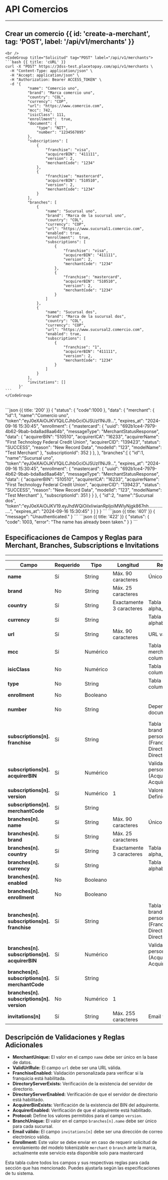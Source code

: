 


# API Comercios
---

## Crear un comercio {{ id: 'create-a-merchant', tag: 'POST', label: '/api/v1/merchants' }}

<Row>
  <Col>
      <ApiReader
        path="/api/v1/merchants"
        method="POST"
        api={props.refs}
      />
  </Col>
  <Col sticky>

    <br />
    <CodeGroup title="Solicitud" tag="POST" label="/api/v1/merchants">
    ```bash {{ title: 'cURL' }}
    curl -X "POST" https://3dss-test.placetopay.com/api/v1/merchants \
      -H "Content-Type: application/json" \
      -H "Accept: application/json" \
      -H "Authorization: Bearer ACCESS_TOKEN" \
      -d '{
              "name": "Comercio uno",
              "brand": "Marca comercio uno",
              "country": "COL",
              "currency": "COP",
              "url": "https://www.comercio.com",
              "mcc": 742,
              "isicClass": 111,
              "enrollment":  true,
              "document": {
                  "type": "NIT",
                  "number": "1234567895"
              },
              "subscriptions": [
                  {
                      "franchise": "visa",
                      "acquirerBIN": "411111",
                      "version": 2,
                      "merchantCode": "1234"
                  },
                  {
                      "franchise": "mastercard",
                      "acquirerBIN": "510510",
                      "version": 2,
                      "merchantCode": "1234"
                  }
              ],
              "branches": [
                  {
                      "name": "Sucursal uno",
                      "brand": "Marca de la sucursal uno",
                      "country": "COL",
                      "currency": "COP",
                      "url": "https://www.sucursal1.comercio.com",
                      "enabled": true,
                      "enrollment":  true,
                      "subscriptions": [
                          {
                              "franchise": "visa",
                              "acquirerBIN": "411111",
                              "version": 2,
                              "merchantCode": "1234"
                          },
                          {
                              "franchise": "mastercard",
                              "acquirerBIN": "510510",
                              "version": 2,
                              "merchantCode": "1234"
                          }
                      ]
                  },
                  {
                      "name": "Sucursal dos",
                      "brand": "Marca de la sucursal dos",
                      "country": "COL",
                      "currency": "COP",
                      "url": "https://www.sucursal2.comercio.com",
                      "enabled": true,
                      "subscriptions": [
                          {
                              "franchise": "1",
                              "acquirerBIN": "411111",
                              "version": 2,
                              "merchantCode": "1234"
                          }
                      ]
                  }
              ],
              "invitations": []
          }'
    ```
    </CodeGroup>
  </Col>
</Row>

<Row>
  <Col>
    <ApiReader
      path="/api/v1/merchants"
      method="POST"
      type="response"
      api={props.refs}
    />
  </Col>

  <Col sticky>
    <br />
    <CodeGroup title="Respuesta">
    ```json {{ title: '200' }}
    {
      "status": {
        "code":1000
      },
      "data": {
        "merchant": {
          "id":1,
          "name":"Comercio uno",
          "token":"eyJ0eXAiOiJKV1QiLCJhbGciOiJSUzI1NiJ9...",
          "expires_at": "2024-09-16 15:30:45",
          "enrollment": {
              "mastercard": {
                    "uuid": "692b1ce4-7979-4b62-9bab-bda8ad8aa64b",
                    "messageType": "MerchantStatusResponse",
                    "data": {
                        "acquirerBIN": "510510",
                        "acquirerICA": "16233",
                        "acquirerName": "First Technology Federal Credit Union",
                        "acquirerCID": "139423",
                        "status": "SUCCESS",
                        "reason": "New Record Data",
                        "modelId": "123",
                        "modelName": "Test Merchant"
                     },
                    "subscriptionId": 352
                }
            },
        },
        "branches":[
          {
            "id":1,
            "name":"Sucursal uno",
            "token":"eyJ0eXAiOiJKV1QiLCJhbGciOiJSUzI1NiJ9...",
            "expires_at": "2024-09-16 15:30:45",
            "enrollment": {
                "mastercard": {
                    "uuid": "692b1ce4-7979-4b62-9bab-bda8ad8aa64b",
                    "messageType": "MerchantStatusResponse",
                    "data": {
                        "acquirerBIN": "510510",
                        "acquirerICA": "16233",
                        "acquirerName": "First Technology Federal Credit Union",
                        "acquirerCID": "139423",
                        "status": "SUCCESS",
                        "reason": "New Record Data",
                        "modelId": "123",
                        "modelName": "Test Merchant"
                    },
                    "subscriptionId": 351
                }
             }
          },
          {
             "id":2,
             "name":"Sucursal dos",
             "token":"eyJ0eXAiOiJKV19.eyJhdWQiOiIxIiwianRpIjoiMWIyNjgk867nh...............",
             "expires_at": "2024-09-16 15:30:45"
          }
        ]
      }
    }
    ```
    ```json {{ title: '401' }}
    {
      "message": "Unauthenticated."
    }
    ```
    ```json {{ title: '422' }}
    {
      "status": {
        "code": 1003,
        "error": "The name has already been taken."
      }
    }
    ```
    </CodeGroup>
  </Col>
</Row>

## Especificaciones de Campos y Reglas para Merchant, Branches, Subscriptions e Invitations

---
| **Campo**                                               | **Requerido** | **Tipo** | **Longitud**             | **Reglas Adicionales**                                                                                                               | **Debe Existir en**                         | **Formato/Validación**                         |
|---------------------------------------------------------|---------------|----------|--------------------------|--------------------------------------------------------------------------------------------------------------------------------------|---------------------------------------------|------------------------------------------------|
| **name**                                                | Sí            | String   | Máx. 90 caracteres       | Único (MerchantUnique)                                                                                                               |                                             |                                                |
| **brand**                                               | No            | String   | Máx. 25 caracteres       |                                                                                                                                      |                                             |                                                |
| **country**                                             | Sí            | String   | Exactamente 3 caracteres | Tabla countries, columna alpha_3_code                                                                                                | Tabla countries, columna alpha_3_code       |                                                |
| **currency**                                            | Sí            | String   |                          | Tabla currencies, columna alphabetic_code                                                                                            | Tabla currencies, columna alphabetic_code   |                                                |
| **url**                                                 | Sí            | String   | Máx. 90 caracteres       | URL válida (ValidUrlRule)                                                                                                            |                                             | URL válida                                     |
| **mcc**                                                 | Sí            | Numérico |                          | Tabla merchant_category_codes, columna code                                                                                          | Tabla merchant_category_codes, columna code |                                                |
| **isicClass**                                           | No            | Numérico |                          | Tabla isic_classes, columna code document                                                                                            | Tabla isic_classes, columna code document   |                                                |
| **type**                                                | No            | String   |                          | Tabla document_types, columna name                                                                                                   | Tabla document_types, columna name          |                                                |
| **enrollment**                                          | No            | Booleano |                          |                                                                                                                                      |                                             |                                                |
| **number**                                              | No            | String   |                          | Dependiente del tipo de documento                                                                                                    |                                             | Patrón regex dependiente del tipo de documento |
| **subscriptions[n].<br/>franchise**                     | Sí            | String   |                          | Tabla franchises, columna brand(name), Validaciones personalizadas (FranchiseEnabled, DirectoryServerExists, DirectoryServerEnabled) | Tabla franchises, columna brand(name)       |                                                |
| **subscriptions[n].<br/>acquirerBIN**                   | Sí            | Numérico |                          | Validaciones personalizadas (AcquirerBinExists, AcquirerEnabled)                                                                     |                                             |                                                |
| **subscriptions[n].<br/>version**                       | Sí            | Numérico | 1                        | Valores permitidos: Definidos en Protocol                                                                                            |                                             |                                                |
| **subscriptions[n].<br/>merchantCode**                  | Sí            | String   |                          |                                                                                                                                      |                                             |                                                |
| **branches[n].<br/>name**                               | Sí            | String   | Máx. 90 caracteres       | Único (BranchUnique)                                                                                                                 |                                             |                                                |
| **branches[n].<br/>brand**                              | Sí            | String   | Máx. 25 caracteres       |                                                                                                                                      |                                             |                                                |
| **branches[n].<br/>country**                            | Sí            | String   | Exactamente 3 caracteres | Tabla countries, columna alpha_3_code                                                                                                | Tabla countries, columna alpha_3_code       |                                                |
| **branches[n].<br/>currency**                           | Sí            | String   |                          | Tabla currencies, columna alphabetic_code                                                                                            | Tabla currencies, columna alphabetic_code   |                                                |
| **branches[n].<br/>enabled**                            | No            | Booleano |                          |                                                                                                                                      |                                             |                                                |
| **branches[n].<br/>enrollment**                         | No            | Booleano |                          |                                                                                                                                      |                                             |                                                |
| **branches[n].<br/>subscriptions[n].<br/>franchise**    | Sí            | String   |                          | Tabla franchises, columna brand(name), Validaciones personalizadas (FranchiseEnabled, DirectoryServerExists, DirectoryServerEnabled) | Tabla franchises, columna brand(name)       |                                                |
| **branches[n].<br/>subscriptions[n].<br/>acquirerBIN**  | Sí            | Numérico |                          | Validaciones personalizadas (AcquirerBinExists, AcquirerEnabled)                                                                     |                                             |                                                |
| **branches[n].<br/>subscriptions[n].<br/>merchantCode** | Sí            | String   |                          |                                                                                                                                      |                                             |                                                |
| **branches[n].<br/>subscriptions[n].<br/>version**      | No            | Numérico | 1                        |                                                                                                                                      |                                             |                                                |
| **invitations[n]**                                      | Sí            | String   | Máx. 255 caracteres      | Email válido                                                                                                                         |                                             | Email válido                                   |

## Descripción de Validaciones y Reglas Adicionales

- **MerchantUnique:** El valor en el campo `name` debe ser único en la base de datos.
- **ValidUrlRule:** El campo `url` debe ser una URL válida.
- **FranchiseEnabled:** Validación personalizada para verificar si la franquicia está habilitada.
- **DirectoryServerExists:** Verificación de la existencia del servidor de directorio.
- **DirectoryServerEnabled:** Verificación de que el servidor de directorio está habilitado.
- **AcquirerBinExists:** Verificación de la existencia del BIN del adquirente.
- **AcquirerEnabled:** Verificación de que el adquirente está habilitado.
- **Protocol:** Define los valores permitidos para el campo `version`.
- **BranchUnique:** El valor en el campo `branches[n].name` debe ser único para cada sucursal.
- **Email válido:** El campo `invitations[n]` debe ser una dirección de correo electrónico válida.
- **Enrollment:** Este valor se debe enviar en caso de requerir solicitud de enrolamiento del modelo tokenizable `merchant` o `branch` ante la marca, actualmente este servicio esta disponible solo para mastercard

Esta tabla cubre todos los campos y sus respectivas reglas para cada sección que has mencionado. Puedes ajustarla según las especificaciones de tu sistema.
